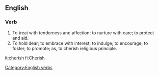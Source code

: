 ==English==

===Verb===
[[Category:English verbs]]
{{en-infl-reg-sibilant|cherish||}}

#To treat with tenderness and affection; to nurture with care; to protect and aid.
#To hold dear; to embrace with interest; to indulge; to encourage; to foster; to promote; as, to cherish religious principle.

[[it:cherish]]
[[fi:Cherish]]